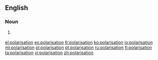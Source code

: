 ==English==

===Noun===
{{en-noun}}

# {{context|British|lang=en}} {{alternative spelling of|polarization}}

[[el:polarisation]]
[[es:polarisation]]
[[fr:polarisation]]
[[ko:polarisation]]
[[io:polarisation]]
[[ml:polarisation]]
[[pl:polarisation]]
[[pt:polarisation]]
[[ru:polarisation]]
[[fi:polarisation]]
[[ta:polarisation]]
[[vi:polarisation]]
[[zh:polarisation]]